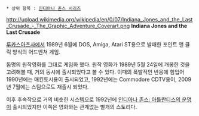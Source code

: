  * 상위 항목 : [[인디아나 존스 시리즈]]

http://upload.wikimedia.org/wikipedia/en/0/07/Indiana_Jones_and_the_Last_Crusade_-_The_Graphic_Adventure_Coverart.png
'''Indiana Jones and the Last Crusade'''

[[루카스아츠]]사에서 1989년 6월에 DOS, Amiga, Atari ST용으로 발매한 포인트 앤 클릭 방식의 어드벤쳐 게임. 

돔명의 원작영화를 그대로 게임화 했다. 원작 영화가 1989년 5월 24일에 개봉한 것을 고려해볼 때, 거의 동시에 출시되었다고 볼 수 있다. 이때의 폭발적인 반응에 힘입어 1990년에는 매킨토시용이 출시되었고, 1992년에는 Commodore CDTV용이, 2009년 7월에는 스팀으로도 재출시 되었다. 

이후 후속작으로 거의 비슷한 시스템으로 1992년에 [[인디아나 존스: 아틀란티스의 운명]]이 출시되었지만 이쪽은 영화와는 관계없는 별개의 스토리다. 
